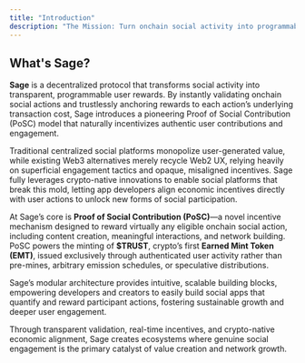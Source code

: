 ```yaml
---
title: "Introduction"
description: "The Mission: Turn onchain social activity into programmable value."
---
```


## What's Sage?

**Sage** is a decentralized protocol that transforms social activity into transparent, programmable user rewards. By instantly validating onchain social actions and trustlessly anchoring rewards to each action’s underlying transaction cost, Sage introduces a pioneering Proof of Social Contribution (PoSC) model that naturally incentivizes authentic user contributions and engagement.

Traditional centralized social platforms monopolize user-generated value, while existing Web3 alternatives merely recycle Web2 UX, relying heavily on superficial engagement tactics and opaque, misaligned incentives. Sage fully leverages crypto-native innovations to enable social platforms that break this mold, letting app developers align economic incentives directly with user actions to unlock new forms of social participation.

At Sage’s core is **Proof of Social Contribution (PoSC)**—a novel incentive mechanism designed to reward virtually any eligible onchain social action, including content creation, meaningful interactions, and network building. PoSC powers the minting of **\$TRUST**, crypto’s first **Earned Mint Token (EMT)**, issued exclusively through authenticated user activity rather than pre-mines, arbitrary emission schedules, or speculative distributions.

Sage’s modular architecture provides intuitive, scalable building blocks, empowering developers and creators to easily build social apps that quantify and reward participant actions, fostering sustainable growth and deeper user engagement.

Through transparent validation, real-time incentives, and crypto-native economic alignment, Sage creates ecosystems where genuine social engagement is the primary catalyst of value creation and network growth.